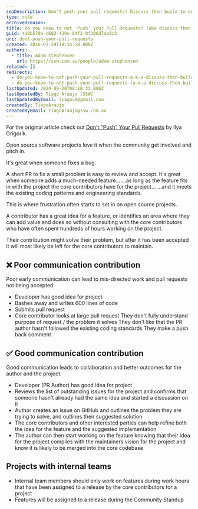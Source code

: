 ```yaml
---
seoDescription: Don't push your pull requests! Discuss then build to ensure seamless collaboration and better outcomes for open source projects.
type: rule
archivedreason:
title: Do you know to not 'Push' your Pull Requests? (aka discuss then build)
guid: 4a8b579b-c602-429c-84f2-0f306d7ab9c3
uri: dont-push-your-pull-requests
created: 2016-03-29T18:35:58.000Z
authors:
  - title: Adam Stephensen
    url: https://ssw.com.au/people/adam-stephensen
related: []
redirects:
  - do-you-know-to-not-push-your-pull-requests-a-k-a-discuss-then-build
  - do-you-know-to-not-push-your-pull-requests-(a-k-a-discuss-then-build)
lastUpdated: 2024-09-20T08:18:33.000Z
lastUpdatedBy: Tiago Araújo [SSW]
lastUpdatedByEmail: tiagov8@gmail.com
createdBy: TiagoAraujo
createdByEmail: TiagoAraujo@ssw.com.au
---
```


For the original article check out [Don't "Push" Your Pull Requests](https://www.igvita.com/2011/12/19/dont-push-your-pull-requests/) by Ilya Grigorik.

Open source software projects love it when the community get involved and pitch in.

It's great when someone fixes a bug.

A short PR to fix a small problem is easy to review and accept.
It's great when someone adds a much-needed feature...
...as long as the feature fits in with the project the core contributors have for the project...
...and it meets the existing coding patterns and engineering standards.

This is where frustration often starts to set in on open source projects.

A contributor has a great idea for a feature, or identifies an area where they can add value and does so without consulting with the core contributors who have often spent hundreds of hours working on the project.

Their contribution might solve their problem, but after it has been accepted it will most likely be left for the core contributors to maintain.

## ❌ Poor communication contribution

Poor early communication can lead to mis-directed work and pull requests not being accepted.

* Developer has good idea for project
* Bashes away and writes 600 lines of code
* Submits pull request
* Core contributor looks at large pull request
  They don't fully understand purpose of request / the problem it solves
  They don't like that the PR author hasn't followed the existing coding standards
  They make a push back comment

## ✅ Good communication contribution

Good communication leads to collaboration and better outcomes for the author and the project.

* Developer (PR Author) has good idea for project
* Reviews the list of outstanding issues for the project and confirms that someone hasn't already had the same idea and started a discussion on it
* Author creates an issue on GitHub and outlines the problem they are trying to solve, and outlines their suggested solution
* The core contributors and other interested parties can help refine both the idea for the feature and the suggested implementation
* The author can then start working on the feature knowing that their idea for the project complies with the maintainers vision for the project and know it is likely to be merged into the core codebase

## Projects with internal teams

* Internal team members should only work on features during work hours that have been assigned to a release by the core contributors for a project
* Features will be assigned to a release during the Community Standup
